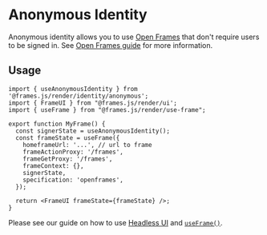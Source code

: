 # Anonymous Identity

Anonymous identity allows you to use [Open Frames](/guides/open-frames) that don't require users to be signed in. See [Open Frames guide](/guides/open-frames#unauthenticated-frames) for more information.

## Usage

```tsx
import { useAnonymousIdentity } from '@frames.js/render/identity/anonymous';
import { FrameUI } from "@frames.js/render/ui';
import { useFrame } from "@frames.js/render/use-frame";

export function MyFrame() {
  const signerState = useAnonymousIdentity();
  const frameState = useFrame({
    homeframeUrl: '...', // url to frame
    frameActionProxy: '/frames',
    frameGetProxy: '/frames',
    frameContext: {},
    signerState,
    specification: 'openframes',
  });

  return <FrameUI frameState={frameState} />;
}
```

Please see our guide on how to use [Headless UI](/reference/render/headless-ui) and [`useFrame()`](/reference/render/use-frame).
